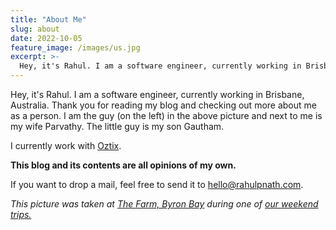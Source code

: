 ```yaml
---
title: "About Me"
slug: about
date: 2022-10-05
feature_image: /images/us.jpg
excerpt: >-
  Hey, it's Rahul. I am a software engineer, currently working in Brisbane, Australia. Thank you for reading my blog and checking out more about me as a person. I am...
---
```

Hey, it's Rahul. I am a software engineer, currently working in Brisbane, Australia. Thank you for reading my blog and checking out more about me as a person. I am the guy (on the left) in the above picture and next to me is my wife Parvathy. The little guy is my son Gautham.

I currently work with [Oztix](https://www.oztix.com.au/).

**This blog and its contents are all opinions of my own.**

If you want to drop a mail, feel free to send it to [hello@rahulpnath.com](mailto:hello@rahulpnath.com?subject=Hello%20Rahul!).

_This picture was taken at [The Farm, Byron Bay](https://thefarm.com.au/) during one of [our weekend trips.](/blog/category/travelogue/)_
